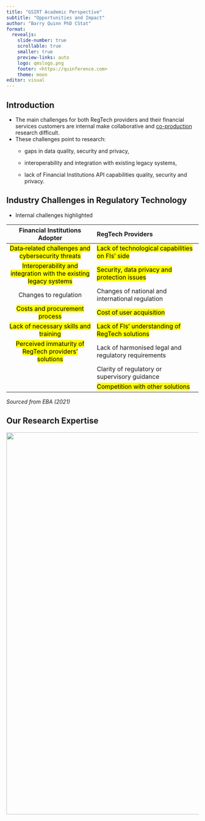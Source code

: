 ```yaml
---
title: "GSIRT Academic Perspective"
subtitle: "Opportunities and Impact"
author: "Barry Quinn PhD CStat"
format:
  revealjs: 
    slide-number: true
    scrollable: true
    smaller: true
    preview-links: auto
    logo: qmslogo.png
    footer: <https://quinference.com>
    theme: moon
editor: visual
---
```


## Introduction

-   The main challenges for both RegTech providers and their financial services customers are internal make collaborative and [co-production](https://www.ukri.org/about-us/policies-standards-and-data/good-research-resource-hub/research-co-production/) research difficult.
-   These challenges point to research:
    -   gaps in data quality, security and privacy,

    -   interoperability and integration with existing legacy systems,

    -   lack of Financial Institutions API capabilities quality, security and privacy.

## Industry Challenges in Regulatory Technology {.smaller}

-   Internal challenges highlighted

|                         Financial Institutions Adopter                         | RegTech Providers                                             |
|:-------------------------------:|:--------------------------------------|
|         <mark>Data‐related challenges and cybersecurity threats</mark>         | <mark>Lack of technological capabilities on FIs' side </mark> |
| <mark>Interoperability and integration with the existing legacy systems</mark> | <mark>Security, data privacy and protection issues</mark>     |
|                             Changes to regulation                              | Changes of national and international regulation              |
|                   <mark>Costs and procurement process</mark>                   | <mark>Cost of user acquisition</mark>                         |
|               <mark>Lack of necessary skills and training</mark>               | <mark>Lack of FIs' understanding of RegTech solutions</mark>  |
|       <mark>Perceived immaturity of RegTech providers' solutions</mark>        | Lack of harmonised legal and regulatory requirements          |
|                                                                                | Clarity of regulatory or supervisory guidance                 |
|                                                                                | <mark>Competition with other solutions</mark>                 |

*Sourced from EBA (2021)*

## Our Research Expertise

![](mermaid-diagram-20220525104423.png){fig-align="center" width="1000"}
